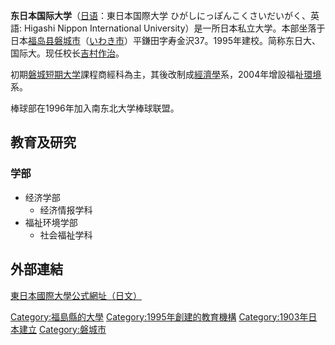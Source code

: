 {{coord|37|3|27.52|N|140|54|27.28|E|region:JP-13_type:landmark|display=title}}
{{Infobox University |
| 大学名称 =东日本国际大学
| 假名 =ひがしにっぽんこくさいだいがく
| EnglishName =Higashi Nippon International University
| 校徽 =
| 校徽說明 =
| 校訓 =
| image = Higashi Nippon International University.JPG
| 創校 = 1903年
| 分類 =私立大學
| 校長 =[[吉村作治|吉村作治]]
| 所在 = 福島縣磐城磐城市(いわき市)平鎌田字壽金 37 番地
| 面積 =
| 系 =经济情报学部<br/>福祉环境学部
| 教師 =
| 教授 =
| 副教授 =
| 助理教授 =
| 講師 =
| 學生 =
| 大學部 =
| 研究 =
| 碩士班 =
| 博士班 =
| 網址= http://www.shk-ac.jp/
| 機構成員 =
}}
'''东日本国际大学'''（[[日语|日语]]：東日本国際大学 ひがしにっぽんこくさいだいがく、英語: Higashi Nippon International University）是一所日本私立大学。本部坐落于日本[[福岛县|福岛县]][[磐城市|磐城市]]（[[いわき市|いわき市]]）平鎌田字寿金沢37。1995年建校。简称东日大、国际大。现任校长[[吉村作治|吉村作治]]。

初期[[磐城短期大学|磐城短期大学]]課程商經科為主，其後改制成[[經濟學|經濟學]]系，2004年增設福祉[[環境|環境]]系。

棒球部在1996年加入南东北大学棒球联盟。

== 教育及研究 ==

=== 学部 ===

*经济学部
**经济情报学科
*福祉环境学部
**社会福祉学科

==外部連結==
[http://www.shk-ac.jp/ 東日本國際大學公式網址（日文）]{{Wayback|url=http://www.shk-ac.jp/ |date=20100726125003 }}

[[Category:福島縣的大學|Category:福島縣的大學]]
[[Category:1995年創建的教育機構|Category:1995年創建的教育機構]]
[[Category:1903年日本建立|Category:1903年日本建立]]
[[Category:磐城市|Category:磐城市]]